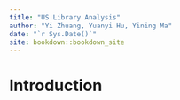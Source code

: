 ```yaml
--- 
title: "US Library Analysis"
author: "Yi Zhuang, Yuanyi Hu, Yining Ma"
date: "`r Sys.Date()`"
site: bookdown::bookdown_site
---
```


# Introduction

